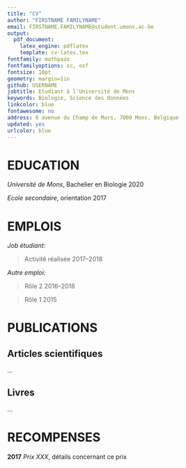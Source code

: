 ---
title: "CV"
author: "FIRSTNAME FAMILYNAME"
email: FIRSTNAME.FAMILYNAME@student.umons.ac.be
output: 
  pdf_document:
    latex_engine: pdflatex
    template: cv-latex.tex
fontfamily: mathpazo
fontfamilyoptions: sc, osf
fontsize: 10pt
geometry: margin=1in
github: USERNAME
jobtitle: Etudiant à l'Université de Mons
keywords: Biologie, Science des données
linkcolor: blue
fontawesome: no
address: 8 avenue du Champ de Mars, 7000 Mons, Belgique
updated: yes
urlcolor: blue
---

# EDUCATION

*Université de Mons*, Bachelier en Biologie \hfill 2020

*Ecole secondaire*, orientation \hfill 2017


# EMPLOIS

*Job étudiant:*

 > Activité réalisée \hfill 2017--2018

*Autre emploi:*

 > Rôle 2 \hfill 2016--2018
 
 > Rôle 1 \hfill 2015


# PUBLICATIONS

## **Articles scientifiques**

...


## **Livres**

...


# RECOMPENSES

**2017**  *Prix XXX*, détails concernant ce prix
